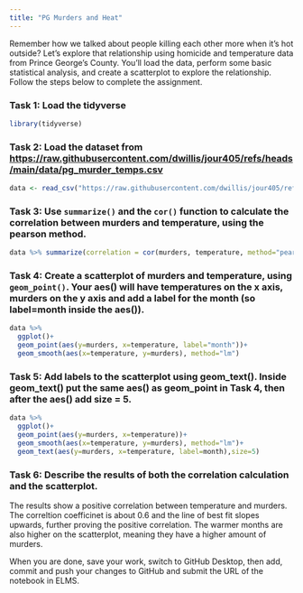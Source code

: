 ```yaml
---
title: "PG Murders and Heat"
---
```


Remember how we talked about people killing each other more when it's hot outside? Let's explore that relationship using homicide and temperature data from Prince George's County. You'll load the data, perform some basic statistical analysis, and create a scatterplot to explore the relationship. Follow the steps below to complete the assignment.

### Task 1: Load the tidyverse

```r
library(tidyverse)
```


### Task 2: Load the dataset from [https://raw.githubusercontent.com/dwillis/jour405/refs/heads/main/data/pg_murder_temps.csv](https://raw.githubusercontent.com/dwillis/jour405/refs/heads/main/data/pg_murder_temps.csv)

```r
data <- read_csv("https://raw.githubusercontent.com/dwillis/jour405/refs/heads/main/data/pg_murder_temps.csv")
```


### Task 3: Use `summarize()` and the `cor()` function to calculate the correlation between murders and temperature, using the pearson method.

```r
data %>% summarize(correlation = cor(murders, temperature, method="pearson"))
```



### Task 4: Create a scatterplot of murders and temperature, using `geom_point()`. Your aes() will have temperatures on the x axis, murders on the y axis and add a label for the month (so label=month inside the aes()).

```r
data %>% 
  ggplot()+
  geom_point(aes(y=murders, x=temperature, label="month"))+
  geom_smooth(aes(x=temperature, y=murders), method="lm")
```



### Task 5: Add labels to the scatterplot using geom_text(). Inside geom_text() put the same aes() as geom_point in Task 4, then after the aes() add size = 5.

```r
data %>% 
  ggplot()+
  geom_point(aes(y=murders, x=temperature))+
  geom_smooth(aes(x=temperature, y=murders), method="lm")+
  geom_text(aes(y=murders, x=temperature, label=month),size=5)
```


### Task 6: Describe the results of both the correlation calculation and the scatterplot.

The results show a positive correlation between temperature and murders. The correltion coefficinet is about 0.6 and the line of best fit slopes upwards, further proving the positive correlation. The warmer months are also higher on the scatterplot, meaning they have a higher amount of murders.


When you are done, save your work, switch to GitHub Desktop, then add, commit and push your changes to GitHub and submit the URL of the notebook in ELMS.
